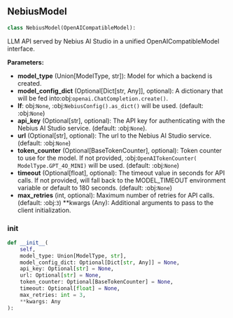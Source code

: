<a id="camel.models.nebius_model"></a>

<a id="camel.models.nebius_model.NebiusModel"></a>

## NebiusModel

```python
class NebiusModel(OpenAICompatibleModel):
```

LLM API served by Nebius AI Studio in a unified OpenAICompatibleModel
interface.

**Parameters:**

- **model_type** (Union[ModelType, str]): Model for which a backend is created.
- **model_config_dict** (Optional[Dict[str, Any]], optional): A dictionary that will be fed into:obj:`openai.ChatCompletion.create()`.
- **If**: obj:`None`, :obj:`NebiusConfig().as_dict()` will be used. (default: :obj:`None`)
- **api_key** (Optional[str], optional): The API key for authenticating with the Nebius AI Studio service. (default: :obj:`None`).
- **url** (Optional[str], optional): The url to the Nebius AI Studio service. (default: :obj:`None`)
- **token_counter** (Optional[BaseTokenCounter], optional): Token counter to use for the model. If not provided, :obj:`OpenAITokenCounter( ModelType.GPT_4O_MINI)` will be used. (default: :obj:`None`)
- **timeout** (Optional[float], optional): The timeout value in seconds for API calls. If not provided, will fall back to the MODEL_TIMEOUT environment variable or default to 180 seconds. (default: :obj:`None`)
- **max_retries** (int, optional): Maximum number of retries for API calls. (default: :obj:`3`) **kwargs (Any): Additional arguments to pass to the client initialization.

<a id="camel.models.nebius_model.NebiusModel.__init__"></a>

### __init__

```python
def __init__(
    self,
    model_type: Union[ModelType, str],
    model_config_dict: Optional[Dict[str, Any]] = None,
    api_key: Optional[str] = None,
    url: Optional[str] = None,
    token_counter: Optional[BaseTokenCounter] = None,
    timeout: Optional[float] = None,
    max_retries: int = 3,
    **kwargs: Any
):
```
